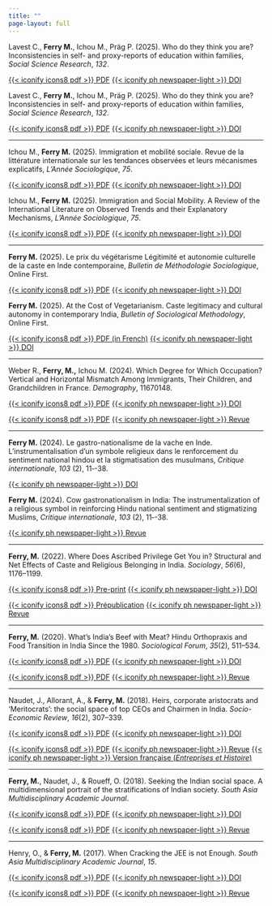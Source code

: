 ```yaml
---
title: ""
page-layout: full
---
```


::: {.content-visible when-profile="french"}
Lavest C., **Ferry M.**, Ichou M., Präg P. (2025). Who do they think you are? Inconsistencies in self- and proxy-reports of education within families, *Social Science Research*, *132*.

[{{< iconify icons8 pdf >}} PDF](https://osf.io/b2qsu_v2) [{{< iconify ph newspaper-light >}} DOI](https://doi.org/10.1016/j.ssresearch.2025.103225)
:::

::: {.content-visible when-profile="english"}
Lavest C., **Ferry M.**, Ichou M., Präg P. (2025). Who do they think you are? Inconsistencies in self- and proxy-reports of education within families, *Social Science Research*, *132*.

[{{< iconify icons8 pdf >}} PDF](https://osf.io/b2qsu_v2) [{{< iconify ph newspaper-light >}} DOI](https://doi.org/10.1016/j.ssresearch.2025.103225)
:::

------------------------------------------------------------------------

::: {.content-visible when-profile="french"}
Ichou M., **Ferry M.** (2025). Immigration et mobilité sociale. Revue de la littérature internationale sur les tendances observées et leurs mécanismes explicatifs, *L'Année Sociologique*, *75*.

[{{< iconify icons8 pdf >}} PDF](articles/ichou-ferry-2025/vacceptee.pdf) [{{< iconify ph newspaper-light >}} DOI](https://doi.org/10.3917/anso.251.0015)
:::

::: {.content-visible when-profile="english"}
Ichou M., **Ferry M.** (2025). Immigration and Social Mobility. A Review of the International Literature on Observed Trends and their Explanatory Mechanisms, *L'Année Sociologique*, *75*.

[{{< iconify icons8 pdf >}} PDF](articles/ichou-ferry-2025/vacceptee.pdf) [{{< iconify ph newspaper-light >}} DOI](https://doi.org/10.3917/anso.251.0015)
:::

------------------------------------------------------------------------

::: {.content-visible when-profile="french"}
**Ferry M.** (2025). Le prix du végétarisme Légitimité et autonomie culturelle de la caste en Inde contemporaine, *Bulletin de Méthodologie Sociologique*, Online First.

[{{< iconify icons8 pdf >}} PDF](articles/ferry-2025/ferry-2025_vegetarisme.pdf) [{{< iconify ph newspaper-light >}} DOI](https://doi.org/10.1177/07591063251317058)
:::

::: {.content-visible when-profile="english"}
**Ferry M.** (2025). At the Cost of Vegetarianism. Caste legitimacy and cultural autonomy in contemporary India, *Bulletin of Sociological Methodology*, Online First.

[{{< iconify icons8 pdf >}} PDF (in French)](articles/ferry-2025/ferry-2025_vegetarisme.pdf) [{{< iconify ph newspaper-light >}} DOI](https://doi.org/10.1177/07591063251317058)
:::

------------------------------------------------------------------------

Weber R., **Ferry, M.,** Ichou M. (2024). Which Degree for Which Occupation? Vertical and Horizontal Mismatch Among Immigrants, Their Children, and Grandchildren in France. *Demography*, 11670148.

::: {.content-visible when-profile="english"}
[{{< iconify icons8 pdf >}} PDF](https://read.dukeupress.edu/demography/article-pdf/doi/10.1215/00703370-11670148/2172062/11670148.pdf) [{{< iconify ph newspaper-light >}} DOI](https://doi.org/10.1215/00703370-11670148)
:::

::: {.content-visible when-profile="french"}
[{{< iconify icons8 pdf >}} PDF](https://read.dukeupress.edu/demography/article-pdf/doi/10.1215/00703370-11670148/2172062/11670148.pdf) [{{< iconify ph newspaper-light >}} Revue](https://doi.org/10.1215/00703370-11670148)
:::

------------------------------------------------------------------------

::: {.content-visible when-profile="french"}
**Ferry M.** (2024). Le gastro-nationalisme de la vache en Inde. L’instrumentalisation d’un symbole religieux dans le renforcement du sentiment national hindou et la stigmatisation des musulmans, *Critique internationale*, *103* (2), 11‑-38.

[{{< iconify ph newspaper-light >}} DOI](https://www.cairn.info/revue-critique-internationale-2024-2-page-11.htm)
:::

::: {.content-visible when-profile="english"}
**Ferry M.** (2024). Cow gastronationalism in India: The instrumentalization of a religious symbol in reinforcing Hindu national sentiment and stigmatizing Muslims, *Critique internationale*, *103* (2), 11‑-38.

[{{< iconify ph newspaper-light >}} Revue](https://www.cairn-int.info/journal-critique-internationale-2024-2-page-11.htm)
:::

------------------------------------------------------------------------

**Ferry, M.** (2022). Where Does Ascribed Privilege Get You in? Structural and Net Effects of Caste and Religious Belonging in India. *Sociology*, *56*(6), 1176--1199.

::: {.content-visible when-profile="english"}
[{{< iconify icons8 pdf >}} Pre-print](articles/ferry-2022/Classmob_sociology2022_vaccepted.pdf) [{{< iconify ph newspaper-light >}} DOI](https://doi.org/10.1177/00380385221083890)
:::

::: {.content-visible when-profile="french"}
[{{< iconify icons8 pdf >}} Prépublication](articles/ferry-2022/Classmob_sociology2022_vaccepted.pdf) [{{< iconify ph newspaper-light >}} Revue](https://doi.org/10.1177/00380385221083890)
:::

------------------------------------------------------------------------

**Ferry, M.** (2020). What's India's Beef with Meat? Hindu Orthopraxis and Food Transition in India Since the 1980. *Sociological Forum*, *35*(2), 511--534.

::: {.content-visible when-profile="english"}
[{{< iconify icons8 pdf >}} PDF](articles/ferry-2020/socf.12592.pdf) [{{< iconify ph newspaper-light >}} DOI](https://doi.org/10.1111/socf.12592)
:::

::: {.content-visible when-profile="french"}
[{{< iconify icons8 pdf >}} PDF](articles/ferry-2020/socf.12592.pdf) [{{< iconify ph newspaper-light >}} Revue](https://doi.org/10.1111/socf.12592)
:::

------------------------------------------------------------------------

Naudet, J., Allorant, A., & **Ferry, M.** (2018). Heirs, corporate aristocrats and 'Meritocrats': the social space of top CEOs and Chairmen in India. *Socio-Economic Review*, *16*(2), 307--339.

::: {.content-visible when-profile="english"}
[{{< iconify icons8 pdf >}} PDF](articles/naudet-allorant-ferry-2018/ser.pdf) [{{< iconify ph newspaper-light >}} DOI](https://doi.org/10.1093/ser/mwx035)
:::

::: {.content-visible when-profile="french"}
[{{< iconify icons8 pdf >}} PDF](articles/naudet-allorant-ferry-2018/ser.pdf) [{{< iconify ph newspaper-light >}} Revue](https://doi.org/10.1093/ser/mwx035) [{{< iconify ph newspaper-light >}} Version française (*Entreprises et Histoire*)](articles/naudet-allorant-ferry-2018/EH_090_0088-2-19.pdf.pdf)
:::

------------------------------------------------------------------------

**Ferry, M.**, Naudet, J., & Roueff, O. (2018). Seeking the Indian social space. A multidimensional portrait of the stratifications of Indian society. *South Asia Multidisciplinary Academic Journal*.

::: {.content-visible when-profile="english"}
[{{< iconify icons8 pdf >}} PDF](articles/ferry-naudet-roueff-2018/samaj-4462.pdf) [{{< iconify ph newspaper-light >}} DOI](https://doi.org/10.4000/samaj.4462)
:::

::: {.content-visible when-profile="french"}
[{{< iconify icons8 pdf >}} PDF](articles/ferry-naudet-roueff-2018/samaj-4462.pdf) [{{< iconify ph newspaper-light >}} Revue](https://doi.org/10.4000/samaj.4462)
:::

------------------------------------------------------------------------

Henry, O., & **Ferry, M.** (2017). When Cracking the JEE is not Enough. *South Asia Multidisciplinary Academic Journal*, *15*.

::: {.content-visible when-profile="english"}
[{{< iconify icons8 pdf >}} PDF](articles/henry-ferry-2017/samaj-4291.pdf) [{{< iconify ph newspaper-light >}} DOI](https://doi.org/10.4000/samaj.4291)
:::

::: {.content-visible when-profile="french"}
[{{< iconify icons8 pdf >}} PDF](articles/henry-ferry-2017/samaj-4291.pdf) [{{< iconify ph newspaper-light >}} Revue](https://doi.org/10.4000/samaj.4291)
:::
